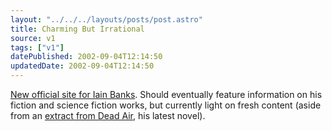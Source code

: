 ```yaml
---
layout: "../../../layouts/posts/post.astro"
title: Charming But Irrational
source: v1
tags: ["v1"]
datePublished: 2002-09-04T12:14:50
updatedDate: 2002-09-04T12:14:50
---
```


[New official site for Iain Banks][1]. Should eventually feature information on his fiction and science fiction works, but currently light on fresh content (aside from an [extract from Dead Air][2], his latest novel).

[1]: http://www.iainbanks.net/ "official Iain Banks website"
[2]: http://www.iainbanks.net/sf08.htm "Iain Banks: Extract from 'Dead Air'"
